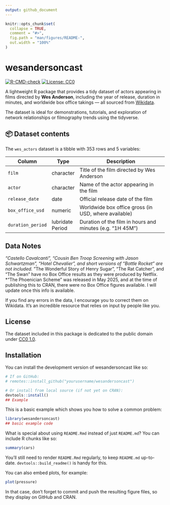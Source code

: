 ```yaml
---
output: github_document
---
```


<!-- README.md is generated from README.Rmd. Please edit that file -->

```r
knitr::opts_chunk$set(
  collapse = TRUE,
  comment = "#>",
  fig.path = "man/figures/README-",
  out.width = "100%"
)
```

# wesandersoncast

<!-- badges: start -->
[![R-CMD-check](https://github.com/KellyTall/wesandersoncast/actions/workflows/R-CMD-check.yaml/badge.svg)](https://github.com/KellyTall/wesandersoncast/actions/workflows/R-CMD-check.yaml)
[![License: CC0](https://img.shields.io/badge/License-CC0%201.0-lightgrey.svg)](https://creativecommons.org/publicdomain/zero/1.0/)
<!-- badges: end -->

A lightweight R package that provides a tidy dataset of actors appearing in films directed by **Wes Anderson**, including the year of release, duration in minutes, and worldwide box office takings — all sourced from [Wikidata](https://www.wikidata.org/).

The dataset is ideal for demonstrations, tutorials, and exploration of network relationships or filmography trends using the tidyverse.

## 📦 Dataset contents

The `wes_actors` dataset is a tibble with 353 rows and 5 variables:

| Column           | Type     | Description                                                |
|------------------|----------|------------------------------------------------------------|
| `film`     | character | Title of the film directed by Wes Anderson                 |
| `actor`    | character | Name of the actor appearing in the film                   |
| `release_date`   | date      | Official release date of the film                         |
| `box_office_usd`     | numeric   | Worldwide box office gross (in USD, where available)      |
| `duration_period`| lubridate Period | Duration of the film in hours and minutes (e.g. "1H 45M") |

## Data Notes

*"Castello Cavalcanti", "Cousin Ben Troop Screening with Jason Schwartzman", "Hotel Chevalier", and short versions of "Bottle Rocket" are not included.
*"The Wonderful Story of Henry Sugar", "The Rat Catcher", and "The Swan" have no Box Office results as they were produced by Netflix.
*"The Phoenician Scheme" was released in May 2025, and at the time of publishing this to CRAN, there were no Box Office figures available. I will update once this info is available.

If you find any errors in the data, I encourage you to correct them on Wikidata. It's an incredible resource that relies on input by people like you. 

## License

The dataset included in this package is dedicated to the public domain under [CC0 1.0](https://creativecommons.org/publicdomain/zero/1.0/).

## Installation

You can install the development version of wesandersoncast like so:

```r
# If on GitHub:
# remotes::install_github("yourusername/wesandersoncast")

# Or install from local source (if not yet on CRAN):
devtools::install()
## Example
```

This is a basic example which shows you how to solve a common problem:

```r
library(wesandersoncast)
## basic example code
```

What is special about using `README.Rmd` instead of just `README.md`? You can include R chunks like so:

```r
summary(cars)
```

You'll still need to render `README.Rmd` regularly, to keep `README.md` up-to-date. `devtools::build_readme()` is handy for this.

You can also embed plots, for example:

```r
plot(pressure)
```

In that case, don't forget to commit and push the resulting figure files, so they display on GitHub and CRAN.
